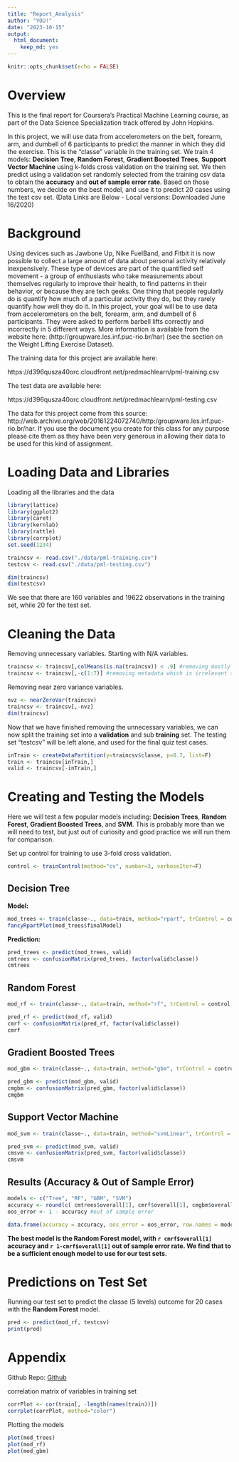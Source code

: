 ```yaml
---
title: "Report_Analysis"
author: "YOU!"
date: "2023-10-15"
output: 
  html_document:
    keep_md: yes
---
```



```r
knitr::opts_chunk$set(echo = FALSE)
```

# Overview
This is the final report for Coursera’s Practical Machine Learning course, as part of the Data Science Specialization track offered by John Hopkins. 

In this project, we will use data from accelerometers on the belt, forearm, arm, and dumbell of 6 participants to predict the manner in which they did the exercise. This is the “classe” variable in the training set. We train 4 models: **Decision Tree**, **Random Forest**, **Gradient Boosted Trees**, **Support Vector Machine** using k-folds cross validation on the training set. We then predict using a validation set randomly selected from the training csv data to obtain the **accuracy** and **out of sample error rate**. Based on those numbers, we decide on the best model, and use it to predict 20 cases using the test csv set. (Data Links are Below - Local versions: Downloaded June 16/2020) 


# Background
Using devices such as Jawbone Up, Nike FuelBand, and Fitbit it is now possible to collect a large amount of data about personal activity relatively inexpensively. These type of devices are part of the quantified self movement - a group of enthusiasts who take measurements about themselves regularly to improve their health, to find patterns in their behavior, or because they are tech geeks. One thing that people regularly do is quantify how much of a particular activity they do, but they rarely quantify how well they do it. In this project, your goal will be to use data from accelerometers on the belt, forearm, arm, and dumbell of 6 participants. They were asked to perform barbell lifts correctly and incorrectly in 5 different ways. More information is available from the website here: (http://groupware.les.inf.puc-rio.br/har) (see the section on the Weight Lifting Exercise Dataset).

The training data for this project are available here:

https://d396qusza40orc.cloudfront.net/predmachlearn/pml-training.csv

The test data are available here:

https://d396qusza40orc.cloudfront.net/predmachlearn/pml-testing.csv

The data for this project come from this source: http://web.archive.org/web/20161224072740/http:/groupware.les.inf.puc-rio.br/har. If you use the document you create for this class for any purpose please cite them as they have been very generous in allowing their data to be used for this kind of assignment.


# Loading Data and Libraries
Loading all the libraries and the data
```r
library(lattice)
library(ggplot2)
library(caret)
library(kernlab)
library(rattle)
library(corrplot)
set.seed(1234)
```

```r
traincsv <- read.csv("./data/pml-training.csv")
testcsv <- read.csv("./data/pml-testing.csv")

dim(traincsv)
dim(testcsv)
```

We see that there are 160 variables and 19622 observations in the training set, while 20 for the test set.


# Cleaning the Data

Removing unnecessary variables. Starting with N/A variables.
```r
traincsv <- traincsv[,colMeans(is.na(traincsv)) < .9] #removing mostly na columns
traincsv <- traincsv[,-c(1:7)] #removing metadata which is irrelevant to the outcome
```

Removing near zero variance variables.
```r
nvz <- nearZeroVar(traincsv)
traincsv <- traincsv[,-nvz]
dim(traincsv)
```

Now that we have finished removing the unnecessary variables, we can now split the training set into a **validation** and sub **training** set. The testing set "testcsv" will be left alone, and used for the final quiz test cases. 
```r
inTrain <- createDataPartition(y=traincsv$classe, p=0.7, list=F)
train <- traincsv[inTrain,]
valid <- traincsv[-inTrain,]
```


# Creating and Testing the Models
Here we will test a few popular models including: **Decision Trees**, **Random Forest**, **Gradient Boosted Trees**, and **SVM**. This is probably more than we will need to test, but just out of curiosity and good practice we will run them for comparison.

Set up control for training to use 3-fold cross validation. 
```r
control <- trainControl(method="cv", number=3, verboseIter=F)
```

## Decision Tree

**Model:** 

```r
mod_trees <- train(classe~., data=train, method="rpart", trControl = control, tuneLength = 5)
fancyRpartPlot(mod_trees$finalModel)
```

**Prediction:**

```r
pred_trees <- predict(mod_trees, valid)
cmtrees <- confusionMatrix(pred_trees, factor(valid$classe))
cmtrees
```

## Random Forest

```r
mod_rf <- train(classe~., data=train, method="rf", trControl = control, tuneLength = 5)

pred_rf <- predict(mod_rf, valid)
cmrf <- confusionMatrix(pred_rf, factor(valid$classe))
cmrf
```

## Gradient Boosted Trees

```r
mod_gbm <- train(classe~., data=train, method="gbm", trControl = control, tuneLength = 5, verbose = F)

pred_gbm <- predict(mod_gbm, valid)
cmgbm <- confusionMatrix(pred_gbm, factor(valid$classe))
cmgbm
```

## Support Vector Machine

```r
mod_svm <- train(classe~., data=train, method="svmLinear", trControl = control, tuneLength = 5, verbose = F)

pred_svm <- predict(mod_svm, valid)
cmsvm <- confusionMatrix(pred_svm, factor(valid$classe))
cmsvm
```

## Results (Accuracy & Out of Sample Error)

```r
models <- c("Tree", "RF", "GBM", "SVM")
accuracy <- round(c( cmtrees$overall[1], cmrf$overall[1], cmgbm$overall[1], cmsvm$overall[1]),3) #accuracy
oos_error <- 1 - accuracy #out of sample error

data.frame(accuracy = accuracy, oos_error = oos_error, row.names = models)
```

**The best model is the Random Forest model, with `r cmrf$overall[1]` accuracy and `r 1-cmrf$overall[1]` out of sample error rate. We find that to be a sufficient enough model to use for our test sets. ** 


# Predictions on Test Set

Running our test set to predict the classe (5 levels) outcome for 20 cases with the **Random Forest** model.
```r
pred <- predict(mod_rf, testcsv)
print(pred)
```


# Appendix

Github Repo: [Github](https://github.com/b-zhang93/Practical-Machine-Learning-Project)

correlation matrix of variables in training set
```r
corrPlot <- cor(train[, -length(names(train))])
corrplot(corrPlot, method="color")
```

Plotting the models
```r
plot(mod_trees)
plot(mod_rf)
plot(mod_gbm)
```